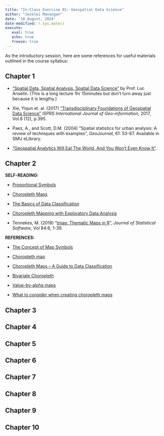 ```yaml
---
title: "In-Class Exercise 01: Geospatial Data Science"
author: "Jezelei Manangan"
date: '18 August, 2024'
date-modified: r.sys.date()
execute:
   eval: true
   echo: true
   freeze: true
---
```


As the introductory session, here are some references for useful materials outlined in the course syllabus:

## Chapter 1

-   [“Spatial Data, Spatial Analysis, Spatial Data Science”](https://www.youtube.com/watch?v=MmCYeJ27DsA) by Prof. Luc Anselin. (This is a long lecture 1hr 15minutes but don’t turn away just because it is lengthy.)

-   Xie, Yiqun et. al. (2017) [“Transdisciplinary Foundations of Geospatial Data Science”](https://www.mdpi.com/2220-9964/6/12/395) *ISPRS International Journal of Geo-information*, 2017, Vol.6 (12), p.395.

-   Paez, A., and Scott, D.M. (2004) “Spatial statistics for urban analysis: A review of techniques with examples”, *GeoJournal*, 61: 53-67. Available in SMU eLibrary.

-   [“Geospatial Analytics Will Eat The World, And You Won’t Even Know It”](https://www.forbes.com/sites/forbestechcouncil/2018/07/16/geospatial-analytics-will-eat-the-world-and-you-wont-even-know-it/#31f961db726a).

## Chapter 2

**SELF-READING:**

-   [Proportional Symbols](https://www.axismaps.com/guide/univariate/proportional-symbols/)

-   [Choropleth Maps](https://en.wikipedia.org/wiki/Choropleth_map%20Choropleth%20map)

-   [The Basics of Data Classification](https://www.axismaps.com/guide/data/data-classification/)

-   [Choropleth Mapping with Exploratory Data Analysis](https://www.directionsmag.com/article/3363)

-   Tennekes, M. (2018) “[tmap: Thematic Maps in R](https://www.jstatsoft.org/article/view/v084i06)”, *Journal of Statistical Software*, Vol 84:6, 1-39.

**REFERENCES:**

-   [The Concept of Map Symbols](https://www.yaaka.cc/unit/the-concept-of-map-symbols/)

-   [Choropleth map](https://en.wikipedia.org/wiki/Choropleth_map)

-   [Choropleth Maps – A Guide to Data Classification](https://gisgeography.com/choropleth-maps-data-classification/)

-   [Bivariate Choropleth](https://www.axismaps.com/guide/multivariate/bivariate-choropleth/)

-   [Value-by-alpha maps](http://andywoodruff.com/blog/value-by-alpha-maps/)

-   [What to consider when creating choropleth maps](https://blog.datawrapper.de/choroplethmaps/)

## Chapter 3

## Chapter 4

## Chapter 5

## Chapter 6

## Chapter 7

## Chapter 8

## Chapter 9

## Chapter 10
